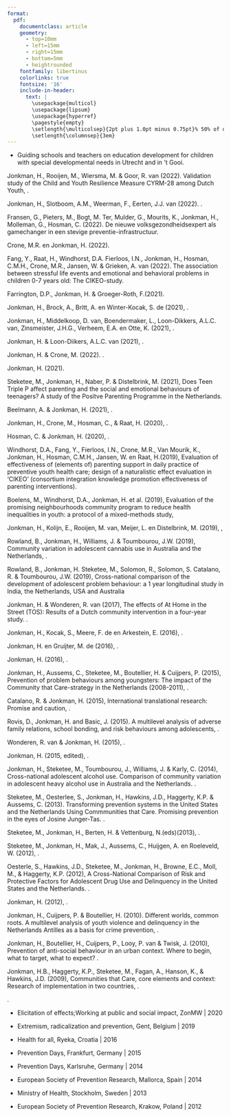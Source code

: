 ```yaml
---
format: 
  pdf: 
    documentclass: article
    geometry:
      - top=10mm
      - left=15mm
      - right=15mm
      - bottom=5mm
      - heightrounded
    fontfamily: libertinus
    colorlinks: true
    fontsize: '16'
    include-in-header: 
      text: |
        \usepackage{multicol}
        \usepackage{lipsum}
        \usepackage{hyperref}
        \pagestyle{empty}
        \setlength{\multicolsep}{2pt plus 1.0pt minus 0.75pt}% 50% of original values
        \setlength{\columnsep}{3em}
---
```

<!-- TITLE -->
\begin{huge}\begin{center}{\bf DR. HARRIE JONKMAN}\end{center}\end{huge}

<!-- CONTACT INFO -->
\begin{center}harriejonkman@xs4all.nl ∙ \href{https://cvharrie.netlify.app/}{Portfolio} ∙ \href{https://github.com/Jonkman1}{Github} ∙ \href{https://www.linkedin.com/in/harrie-jonkman-5224091a/}{LinkedIn}
\end{center}
\vspace{15pt}

<!-- EDUCATION: 1ST BULLET -->
\begin{large}
  {\bf EDUCATION}
  \vspace{3pt}
  \hrule
  \begin{multicols}{2}
    \begin{flushleft}{\bf Harvard University EdX}\end{flushleft}
    \begin{flushright}2021 -2022\end{flushright}
  \end{multicols}
  \vspace{-0.17cm}
  \begin{multicols}{2}
    \begin{flushleft}Certificate of Harvard University EdX \end{flushleft}
  \end{multicols}
  \vspace{-0.25cm}
  \textit{Courses on R basics, visualization, probability, inference  and modeling, productivity tools, wrangling, linear regression, machine learning and capstone}
\end{large}

\vspace{0.2cm}

<!-- EDUCATION: 2ND BULLET -->
\begin{large}
  \begin{multicols}{2}
    \begin{flushleft}{\bf Faculty of Psychology and Pedagogy, Vrije University of Amsterdam, Netherlands}\end{flushleft}
    \begin{flushright}2008 - 2012\end{flushright}
  \end{multicols}
  \vspace{-0.17cm}
  \begin{multicols}{2}
    \begin{flushleft}PhD\end{flushleft}
  \end{multicols}
  \vspace{-0.25cm}
  \textit{Study into the effects of the community prevention strategy Communities  that Care in the Netherlands)}
\end{large}
\vspace{3pt}


<!-- EDUCATION: 3th BULLET -->
\begin{large}
  \begin{multicols}{2}
    \begin{flushleft}{\bf NVO/Organisation of Pedagogy and Educational Studies, Netherlands}\end{flushleft}
    \begin{flushright}2001 - 2003\end{flushright}
  \end{multicols}
  \vspace{-0.17cm}
  \begin{multicols}{2}
    \begin{flushleft}MSc\end{flushleft}
  \end{multicols}
  \vspace{-0.25cm}
  \textit{General and Specialised Orthopedagogy)}
\end{large}
\vspace{3pt}

<!-- EDUCATION: 4th BULLET -->
\begin{large}
  \begin{multicols}{2}
    \begin{flushleft}{\bf University of Grongingen, Netherlands}\end{flushleft}
    \begin{flushright}1979 - 1984\end{flushright}
  \end{multicols}
  \vspace{-0.17cm}
  \begin{multicols}{2}
    \begin{flushleft}Drs, equivalent to MA\end{flushleft}
  \end{multicols}
  \vspace{-0.25cm}
  \textit{Pedagogy and Criminology)}
\end{large}
\vspace{3pt}

<!-- EDUCATION: 5th BULLET -->
\begin{large}
  \begin{multicols}{2}
    \begin{flushleft}{\bf University of Utrecht, Netherlands}\end{flushleft}
    \begin{flushright}1977 - 1979\end{flushright}
  \end{multicols}
  \vspace{-0.17cm}
  \begin{multicols}{2}
    \begin{flushleft}Bachelor\end{flushleft}
  \end{multicols}
  \vspace{-0.25cm}
  \textit{Sociology)}
\end{large}
\vspace{3pt}

<!-- SKILLS -->
\begin{large}{\bf SKILLS}
  \vspace{3pt}
  \hrule
\end{large}
\vspace{-0.16cm}
\begin{large}
\emph{Languages and Tools} - R, Stan/WinBUGS, MLWin, Stata, Bash, Git, Github Actions, Quarto   
\emph{Selected Coursework} - visualization, probability, inference  and modeling, productivity tools, wrangling, linear regression, multilevel analysis, Bayesian statistics, machine learning
\end{large}

<!-- Positions : -->

\begin{large}{\bf POSITIONS}
  \vspace{3pt}
  \hrule
  \begin{large}
  \begin{multicols}{2}
    \begin{flushleft}{\bf \href{https://www.uva.nl/}{University of Amsterdam}}\end{flushleft}
    \begin{flushright}2023\end{flushright}
  \end{multicols}
  \vspace{-0.17cm}
  \begin{multicols}{2}
    \begin{flushleft}\textit{Senior Researcher}\end{flushleft}
    \begin{flushright}Amsterdam\end{flushright}\end
  {multicols}
\end{large}
\vspace{-0.16cm}
*Guiding students in writing their masterthesis on Forensic Orthopedagogy at Graduate School of Child Development and Education

\vspace{7pt}


  \begin{large}
  \begin{multicols}{2}
    \begin{flushleft}{\bf \href{https://www.verwey-jonker.nl/}{Verwey-Jonker Institute}}\end{flushleft}
    \begin{flushright}2008-2022\end{flushright}
  \end{multicols}
  \vspace{-0.17cm}
  \begin{multicols}{2}
    \begin{flushleft}\textit{Senior Researcher}\end{flushleft}
    \begin{flushright}Utrecht\end{flushright}\end
  {multicols}
\end{large}
\vspace{-0.16cm}
* Conducting experiments and evaluations of social programs, longitudinal studies, and international comparative studies on youth.

\vspace{7pt}


\begin{large}
  \begin{multicols}{2}
    \begin{flushleft}{\bf \href{https://www.nji.nl/}{Netherlands Youth Institute}}\end{flushleft}
    \begin{flushright}1999-2007\end{flushright}
  \end{multicols}
  \vspace{-0.17cm}
  \begin{multicols}{2}
    \begin{flushleft}\textit{Senior Researcher}\end{flushleft}
    \begin{flushright}Utrecht\end{flushright}\end
  {multicols}
\end{large}
\vspace{-0.16cm}
* Implementing and guiding youth projects and programs in dozens cities, communities and schools in Netherlands, and other countries.


\vspace{7pt}


\begin{large}
  \begin{multicols}{2}
    \begin{flushleft}{\bf \href{https://www.harriejonkman.nl}{Independent}}\end{flushleft}
    \begin{flushright}2000-2003\end{flushright}
  \end{multicols}
  \vspace{-0.17cm}
  \begin{multicols}{2}
    \begin{flushleft}\textit{Clinical Researcher anti-social youngsters}\end{flushleft}
    \begin{flushright}Amsterdam\end{flushright}\end
  {multicols}
\end{large}
\vspace{-0.16cm}
* Conducting reports for juvenile courts.

\vspace{7pt}


\begin{large}
  \begin{multicols}{2}
    \begin{flushleft}{\bf \href{https://www.4en5mei.nl/}{Nationaal Comité 4 en 5 mei}}\end{flushleft}
    \begin{flushright}1991-1998\end{flushright}
  \end{multicols}
  \vspace{-0.17cm}
  \begin{multicols}{2}
    \begin{flushleft}\textit{Educationalist in area of Childrens Rights, War and Peace}\end{flushleft}
    \begin{flushright}Amsterdam\end{flushright}\end
  {multicols}
\end{large}
\vspace{-0.16cm}
* Developing, guiding and funding youth projects and programs for schools, musea and youth organisations on second world war, wars and human rights.


\vspace{7pt}


\begin{large}
  \begin{multicols}{2}
    \begin{flushleft}{\bf \href{https://gsf.nl/}{Gooise Scholen Federatie}}\end{flushleft}
    \begin{flushright}1986-1990\end{flushright}
  \end{multicols}
  \vspace{-0.17cm}
  \begin{multicols}{2}
    \begin{flushleft}\textit{Educationalist in Special Education}\end{flushleft}
    \begin{flushright}Utrecht and 't Gooi\end{flushright}\end
  {multicols}
\end{large}
\vspace{-0.16cm}
* Guiding schools and teachers on education development for children with special developmental needs in Utrecht and in 't Gooi.  


\vspace{7pt}


\begin{large}
  \begin{multicols}{2}
    \begin{flushleft}{\bf \href{https://www.rug.nl/rechten/organisatie/vakgroepen/straf-cri/onderwijs}{Universiteit van Groningen, vakgroep Criminologie}}\end{flushleft}
    \begin{flushright}1981-1984\end{flushright}
  \end{multicols}
  \vspace{-0.17cm}
  \begin{multicols}{2}
    \begin{flushleft}\textit{Researcher}\end{flushleft}
    \begin{flushright}Utrecht\end{flushright}\end
  {multicols}
\end{large}
\vspace{-0.16cm}
* Conducting research on development of criminal and anti-behaviour in the contexts of family, school and friends and their societal perspective.


\vspace{7pt}


\begin{large}{\bf OTHER POSITIONS}
  \vspace{3pt}
  \hrule

  \begin{multicols}{2}
    \begin{flushleft}{\bf \href{https://stwt.nl/}{Stichting Westelijke Tuinsteden, Public Education Amsterdam}}\end{flushleft}
    \begin{flushright}2012-2020\end{flushright}
  \end{multicols}
  \vspace{-0.17cm}

  \begin{multicols}{2}
    \begin{flushleft}\textit{Vice chair Steering Committee}\end{flushleft}
    \begin{flushright}Utrecht\end{flushright}\end
  {multicols}
\end{large}
\vspace{-0.16cm}
*Vice chair of the Steering Committee of the Stichting Openbaar Basisonderwijs Westelijke Tuinsteden, for 16 schools of primary public education in Amsterdam.


\vspace{7pt}


\begin{large}
  \begin{multicols}{2}
    \begin{flushleft}{\bf \href{https://www.nji.nl/}{Stichting Orion, Special Education Amsterdam}}\end{flushleft}
    \begin{flushright}2004-2012\end{flushright}
  \end{multicols}
  \vspace{-0.17cm}
  \begin{multicols}{2}
    \begin{flushleft}\textit{Member Steering Committe}\end{flushleft}
    \begin{flushright}Utrecht\end{flushright}\end
  {multicols}
\end{large}
\vspace{-0.16cm}
*Member of Steering Committee of Stichting Orion, for 9 schools of primary and secondary special education. We build up this public school organisation for children with special developmental problems in Amsterdam.


\vspace{7pt}


  \begin{multicols}{2}
    \begin{flushleft}{\bf \href{https://www.harriejonkman.nl}{Independent}}\end{flushleft}
    \begin{flushright}2000-2003\end{flushright}
  \end{multicols}
  \vspace{-0.17cm}
  \begin{multicols}{2}
    \begin{flushleft}\textit{Clinical Researcher anti-social youngsters}\end{flushleft}
    \begin{flushright}Amsterdam\end{flushright}\end
  {multicols}
\vspace{-0.16cm}
* Conducting reports for juvenile courts

\vspace{7pt}


  \begin{multicols}{2}
    \begin{flushleft}{\bf \href{https://www.4en5mei.nl/}{Nationaal Comité 4 en 5 mei}}\end{flushleft}
    \begin{flushright}1991-1998\end{flushright}
  \end{multicols}
  \vspace{-0.17cm}
  \begin{multicols}{2}
    \begin{flushleft}\textit{Educationalist in area of Childrens Rights, War and Peace}\end{flushleft}
    \begin{flushright}Amsterdam\end{flushright}\end
  {multicols}
\vspace{-0.16cm}
* Developing, guiding and funding youth projects and programs for schools, musea and youth organisations on second world war, wars and human rights


\vspace{7pt}



  \begin{multicols}{2}
    \begin{flushleft}{\bf \href{https://gsf.nl/}{Gooise Scholen Federatie}}\end{flushleft}
    \begin{flushright}1986-1990\end{flushright}
  \end{multicols}
  \vspace{-0.17cm}
  \begin{multicols}{2}
    \begin{flushleft}\textit{Educationalist in Special Education}\end{flushleft}
    \begin{flushright}Utrecht and 't Gooi\end{flushright}\end
  {multicols}
\end{large}
\vspace{-0.16cm}
* Guiding schools and teachers on education development for children with special developmental needs in Utrecht and in 't Gooi.  


<!-- RESEARCH GRANTS AND AWARDS :  -->
\begin{large}{\bf RESEARCH GRANTS AND AWARDS}
  \vspace{3pt}
  \hrule
  \begin{multicols}{2}
    \begin{flushleft}{\bf \href{https://www.nro.nl/}{NWO/NRO}}\end{flushleft}
    \begin{flushright}03/2021 – 8/2021\end{flushright}
  \end{multicols}
  \vspace{-0.17cm}
  \begin{multicols}{2}
    \begin{flushleft}\textit{Principal Investigator Knowledge synthese Education-Youth(care)}\end
    {flushleft}\begin{flushright}€ 81.022.,- \end
    {flushright}
  \end{multicols}


\vspace{7pt}


\begin{multicols}{2}
    \begin{flushleft}{\bf \href{https://www.zonmw.nl/nl/}{ZonMW Medical and Health Research Council}}\end{flushleft}
    \begin{flushright}10/2019 – 4/2021\end{flushright}
  \end{multicols}
  \vspace{-0.17cm}
  \begin{multicols}{2}
    \begin{flushleft}\textit{Principal Investigator Working on the future of Youth care}\end
    {flushleft}\begin{flushright}€ 149.440,- \end
    {flushright}
  \end{multicols}

\vspace{7pt}


\begin{multicols}{2}
    \begin{flushleft}{\bf \href{https://www.nro.nl/}{NRO}}\end{flushleft}
    \begin{flushright}10/2018-9/2021\end{flushright}
  \end{multicols}
  \vspace{-0.17cm}
  \begin{multicols}{2}
    \begin{flushleft}\textit{Principal Investigator IRON; Development of Identity, Radicalization and Education}\end
    {flushleft}
    \begin{flushright}€ 435.519,-  \end
    {flushright}
  \end{multicols}

\vspace{7pt}


\begin{multicols}{2}
    \begin{flushleft}{\bf \href{https://www.deverrebergen.nl/}{Stichting De Verre Bergen}}\end{flushleft}
    \begin{flushright}1/2014–12/2018\end{flushright}
  \end{multicols}
  \vspace{-0.17cm}
  \begin{multicols}{2}
    \begin{flushleft}\textit{Principal Investigator Peuter College, Effect of a preschool program in an urban context}\end
    {flushleft}
    \begin{flushright}€291.950,-  \end
    {flushright}
  \end{multicols}

\vspace{7pt}


\begin{multicols}{2}
    \begin{flushleft}{\bf \href{https://www.dnb.com/business-directory/company-profiles.ministerie_van_onderwijs_wetenschap_cultuur__sport.0725f84f9bab30462628b87a4d92c3de.html}{Ministry of Education Curacao, Netherlands Antilles}}\end{flushleft}
    \begin{flushright}1/2004–12/2006\end{flushright}
  \end{multicols}
  \vspace{-0.17cm}
  \begin{multicols}{2}
    \begin{flushleft}\textit{Principal Investigator Communities that Care in the Antilles}\end
    {flushleft}
    \begin{flushright}€350.000,-  \end
    {flushright}
  \end{multicols}

\vspace{7pt}


\begin{multicols}{2}
    \begin{flushleft}{\bf \href{https://www.rijksoverheid.nl/ministeries/ministerie-van-justitie-en-veiligheid}{Ministry of Justice/VWS of the Netherlands}}\end{flushleft}
    \begin{flushright}1/2000–12/2006\end{flushright}
  \end{multicols}
  \vspace{-0.17cm}
  \begin{multicols}{2}
    \begin{flushleft}\textit{Principal Investigator Communities that Care in the Netherlands}\end
    {flushleft}
    \begin{flushright}€600.000,-  \end
    {flushright}
  \end{multicols}

\vspace{7pt}


\begin{multicols}{2}
    \begin{flushleft}{\bf \href{https://regieorgaan-sia.nl/}{Regieorgaan-SIA}}\end{flushleft}
    \begin{flushright}9/2017–9/2021\end{flushright}
  \end{multicols}
  \vspace{-0.17cm}
  \begin{multicols}{2}
    \begin{flushleft}\textit{Project Leader Support vulnerable youth (16-20 years) on their way to adulthood}\end
    {flushleft}
    \begin{flushright}€700.000,-  \end
    {flushright}
  \end{multicols}

\vspace{7pt}


\begin{multicols}{2}
    \begin{flushleft}{\bf \href{https://www.zonmw.nl/nl/}{ZonMW Medical and Health Research Council}}\end{flushleft}
    \begin{flushright}8/2016– 8/2019\end{flushright}
  \end{multicols}
  \vspace{-0.17cm}
  \begin{multicols}{2}
    \begin{flushleft}\textit{Project Leader CIKEO-project. Effective elements of preventive interventions for parents}\end
    {flushleft}
    \begin{flushright}€700.000,-  \end
    {flushright}
  \end{multicols}

\vspace{7pt}


\begin{multicols}{2}
    \begin{flushleft}{\bf \href{https://www.deverrebergen.nl/}{De Verre Bergen}}\end{flushleft}
    \begin{flushright}1/2011–12/2015\end{flushright}
  \end{multicols}
  \vspace{-0.17cm}
  \begin{multicols}{2}
    \begin{flushleft}\textit{Project Leader Vakmanstad, Effects of a school intervention}\end
    {flushleft}
    \begin{flushright}€264.175,-  \end
    {flushright}
  \end{multicols}

\vspace{7pt}


\begin{multicols}{2}
    \begin{flushleft}{\bf \href{https://english.rvo.nl/subsidies-programmes/horizon-europe-research-and-innovation#}{European Commission}}\end{flushleft}
    \begin{flushright}1/2010–12/2013\end{flushright}
  \end{multicols}
  \vspace{-0.17cm}
  \begin{multicols}{2}
    \begin{flushleft}\textit{Project Leader Effective environmental strategies for the prevention of adolescent alcohol abuse in Europe}\end
    {flushleft}
    \begin{flushright}€2.025.953,-  \end
    {flushright}
  \end{multicols}

\vspace{7pt}


\begin{multicols}{2}
    \begin{flushleft}{\bf \href{https://www.zonmw.nl/nl/}{ZonMW Medical and Health Research Council}}\end{flushleft}
    \begin{flushright}1/2010–12/2014\end{flushright}
  \end{multicols}
  \vspace{-0.17cm}
  \begin{multicols}{2}
    \begin{flushleft}\textit{Project Leader Effectiveness study ‘Thuis op Straat’ (Home on the street)}\end
    {flushleft}
    \begin{flushright}€350.000,-  \end
    {flushright}
  \end{multicols}

\vspace{7pt}


\begin{multicols}{2}
    \begin{flushleft}{\bf \href{https://www.zonmw.nl/nl/}{ZonMW Medical and Health Research Council}}\end{flushleft}
    \begin{flushright}1/2010–12/2014\end{flushright}
  \end{multicols}
  \vspace{-0.17cm}
  \begin{multicols}{2}
    \begin{flushleft}\textit{Community Prevention System Change: a binational study US-the Netherlands}\end
    {flushleft}
    \begin{flushright}€100.000,-   \end
    {flushright}
  \end{multicols}

\vspace{7pt}


\begin{multicols}{2}
    \begin{flushleft}{\bf \href{https://www.zonmw.nl/nl/}{ZonMW Medical and Health Research Council}}\end{flushleft}
    \begin{flushright}1/2010–12/2014\end{flushright}
  \end{multicols}
  \vspace{-0.17cm}
  \begin{multicols}{2}
    \begin{flushleft}\textit{Communities that Care: Effectiveness of a community prevention strategy in the Netherlands}\end
    {flushleft}
    \begin{flushright}€850.000,-  \end
    {flushright}
  \end{multicols}

\vspace{7pt}



\begin{multicols}{2}
    \begin{flushleft}{\bf \href{https://nida.nih.gov/}{National Institute on Drug Abuse}}\end{flushleft}
    \begin{flushright}4/2015–6/2015\end{flushright}
  \end{multicols}
  \vspace{-0.17cm}
  \begin{multicols}{2}
    \begin{flushleft}\textit{ Scholarship award as 'Distinguished Researcher'}
    \end{flushleft}
  \end{multicols}
\end{large}

\vspace{7pt}

<!--  PuBLICATIONS: -->
\begin{large}
  {\bf PUBLICATIONS SELECTION}
  \vspace{3pt}
  \hrule
\end{large}


Jonkman, H., Rooijen, M., Wiersma, M. & Goor, R. van (2022). Validation study of the Child and Youth Resilience Measure CYRM-28 among Dutch Youth, \emph{Frontiers in Psychiatry, see: https://www.frontiersin.org/articles/10.3389/fpsyt.2022.637760/full}. 

\vspace{3pt}
  
Jonkman, H., Slotboom, A.M., Weerman, F., Eerten, J.J. van (2022). 
\emph{Onderwijs, identiteitsontwikkeling bij jongeren en hun omgang met idealen. Een studie naar het ontstaan van radicalisering in de vroege adolescentie en de rol van onderwijs hierin. Utrecht: Verwey-Jonker Instituut}.

\vspace{3pt}
  
Fransen, G., Pieters, M., Bogt, M. Ter, Mulder, G., Mourits, K., Jonkman, H., Molleman, G., Hosman, C. (2022). De nieuwe volksgezondheidsexpert als gamechanger in een stevige preventie-infrastructuur. 
\emph{TSG Tijdschr Gezondheidswet, 100 (Suppl 3): S129-S133, see: https://doi.org/10.1007/s12508-022-00363-w}

\vspace{3pt}
  
Crone, M.R. en Jonkman, H. (2022). 
\emph{Programma’s, praktijk en professionals. Werkzame elementen in preventieve opvoedinterventies. Utrecht: Verwey-Jonker Instituut}

\vspace{3pt}
  
Fang, Y., Raat, H., Windhorst, D.A. Fierloos, I.N., Jonkman, H., Hosman, C.M.H., Crone, M.R., Jansen, W. & 
Grieken, A. van (2022). The association between stressful life events and emotional and behavioral problems in children 0-7 years old: The CIKEO-study. 
\emph{International Journal of Environment Research and Public Health, 
19, 1650, see: https://doi.org/10.3390/ijerph19031650}

\vspace{3pt}
  
Farrington, D.P., Jonkman, H. & Groeger-Roth, F.(2021). \emph{Delinquency and Substance Use in Europe: Understanding Risk and Protective Factors. New York: Springer, see: https://link.springer.com/book/10.1007/978-3-030-58442-9}

\vspace{3pt}
  
Jonkman, H., Brock, A., Britt, A. en Winter-Kocak, S. de (2021), 
\emph{Kennis versterken over de verbinding tussen onderwijs en jeugdhulp. Naar een nieuwe onderzoeksprogrammering. Utrecht: NRO/ ZonMw/Verwey-Jonker Instituut}.

\vspace{3pt}

Jonkman, H., Middelkoop, D. van, Boendermaker, L., Loon-Dikkers, A.L.C. van, Zinsmeister, J.H.G., Verheem, 
E.A. en Otte, K. (2021), 
\emph{Werken aan de toekomst van JeugdzorgPlus. Samenvattend rapport. Utecht: Verwey-Jonker Instituut}.

\vspace{3pt}

Jonkman, H. & Loon-Diikers, A.L.C. van (2021), 
\emph{Werken aan de toekomst van JeugdzorgPlus. Het bredere arbeidsperspectief. Utrecht: Verwey-Jonker Instituut}. 

\vspace{3pt}

Jonkman, H. & Crone, M. (2022). 
\emph{Programma’s, praktijk en professionals. Werkzame elementen in preventieve opvoedinterventies. Utrecht: Verwey-Jonker Instituut}.

\vspace{3pt}

Jonkman, H. (2021). 
\emph{Terugschrijven. Over kennis, ontwikkeling en democratie. Amsterdam, see: http://www.harriejonkman.nl}

\vspace{3pt}

Steketee, M., Jonkman, H., Naber, P. & Distelbrink, M. (2021), Does Teen Triple P affect parenting and the social and emotional behaviours of teenagers? A study of the Positve Parenting Programme in the Netherlands. 
\emph{Behaviour Change, First View, p.1-14, see doi: https://doi.org/10.1017/ bec.2021.2}

\vspace{3pt}

Beelmann, A. & Jonkman, H. (2021),
\emph{Preventie van radicalisering en extremisme. Een kennisbestand voor het Hoger Onderwijs. Utrecht: Verwey-Jonker Instituut}.

\vspace{3pt}

Jonkman, H., Crone, M., Hosman, C., & Raat, H. (2020), 
\emph{Overzicht, samenvatting en conclusies. Werkzame elementen in preventieve opvoedinterventies. Utrecht: Verwey-Jonker Instituut}.

\vspace{3pt}

Hosman, C. & Jonkman, H. (2020), 
\emph{Werken aan publieke en maatschappelijke impact. Werkzame elementen in preventieve opvoedinterventies. Utrecht: Verwey-Jonker Instituut}.

\vspace{3pt}

Windhorst, D.A., Fang, Y., Fierloos, I.N., Crone, M.R., Van Mourik, K., Jonkman, H., Hosman, C.M.H., Jansen, 
W. en Raat, H.(2019), Evaluation of effectiveness of (elements of) parenting support in daily practice of preventive youth health care; design of a naturalistic effect evaluation in ‘CIKEO’ (consortium integration knowledge promotion effectiveness of parenting interventions). \emph{BMC Public Health 19, 1462, see: doi:10.1186/s12889-019-7785-y}

\vspace{3pt}

Boelens, M., Windhorst, D.A., Jonkman, H. et al. (2019), Evaluation of the promising neighbourhoods community program to reduce health inequalities in youth: a protocol of a mixed-methods study, 
\emph{BMC Public Health 19, 555, see: doi:10.1186/s12889-019-6901-3}

\vspace{3pt}

Jonkman, H., Kolijn, E., Rooijen, M. van, Meijer, L. en Distelbrink, M. (2019), 
\emph{Investeren in de Toekomst. De effecten van het Peutercollege (2013-2018). Utrecht: Verwey-Jonker Instituut}, 

\vspace{3pt}

Rowland, B., Jonkman, H., Williams, J. & Toumbourou, J.W. (2019), Community variation in adolescent cannabis use in Australia and the Netherlands,
\emph{Addictive Behaviors, 9, 204-209}.

\vspace{3pt}

Rowland, B., Jonkman, H. Steketee, M., Solomon, R., Solomon, S. Catalano, R. & Toumbourou, J.W. (2019), 
Cross-national comparison of the development of adolescent problem behaviour: a 1 year longitudinal study in India, the Netherlands, USA and Australia 
\emph{Prevention Science, see: https://doi.org/10.1007/s11121-019-01007-3}

\vspace{3pt}

Jonkman, H. & Wonderen, R. van (2017), The effects of At Home in the Street (TOS): Results of a Dutch community intervention in a four-year study. 
\emph{Jounal of Children’s Services. Vol. 12, Issue: 1, pp 32-46, see: htpps://doi.org/10.1108/JCS-03-2017-0005}.

\vspace{3pt}

Jonkman, H., Kocak, S., Meere, F. de en Arkestein, E. (2016),
\emph{Over vrijheid onderhouden. Evaluatie BZK subsidie Nationaal Comitë 4 en 5 mei. Utrecht: Verwey-Jonker Instituut}. 

\vspace{3pt}

Jonkman, H. en Gruijter, M. de (2016),
\emph{Onderzoek Rotterdam Vakmanstad 2012-2015. Utrecht: De Verre Bergen/Verwey-Jonker Instituut}.

\vspace{3pt}

Jonkman, H. (2016), 
\emph{Ogen blikken op boeken. Over kennis en ontwikkeling in 2015. Amsterdam}. 

\vspace{3pt}

Jonkman, H., Aussems, C., Steketee, M., Boutellier, H. & Cuijpers, P. (2015), Prevention of problem behaviours among youngsters: The impact of the Community that Care-strategy in the Netherlands (2008-2011),
\emph{International Journal of Developmental Studies, 9, 37-52}.

\vspace{3pt}

Catalano, R. & Jonkman, H. (2015), International translational research: Promise and caution,
\emph{Guest editorial in: International Journal of Developmental Studies, 9, 1-4}.

\vspace{3pt}

Rovis, D., Jonkman, H. and Basic, J. (2015). A multilevel analysis of adverse family relations, school bonding, and risk behaviours among adolescents, 
\emph{Journal of Child and Family Studies, see: DOI: 10.1007/s10826-015-0223-6}. 

\vspace{3pt}

Wonderen, R. van & Jonkman, H. (2015), 
\emph{De effecten van Thuis Op Straat. Resultaten van een vierjarige studie.Utrecht: Verwey-Jonker Instituut}.

\vspace{3pt}

Jonkman, H. (2015, edited), 
\emph{Prävention seelischer,emotionaler und verhaltensbezogener Störungen bei jungen Menschen: Fortschritte und Möglichkeiten. Edited version DPT-I, Hannover, Germany}. 

\vspace{3pt}

Jonkman, H., Steketee, M., Toumbourou, J., Williams, J. & Karly, C. (2014), Cross-national adolescent alcohol use. Comparison of community variation in adolescent heavy alcohol use in Australia and the Netherlands. 
\emph{Health Promotion International,29(1): 109-117}.

\vspace{3pt}

Steketee, M., Oesterlee, S., Jonkman, H., Hawkins, J.D., Haggerty, K.P. & Aussems, C. (2013). Transforming prevention systems in the United States and the Netherlands Using Commmunities that Care. Promising prevention in the eyes of Josine Junger-Tas. 
\emph{European Journal of Criminal Policy and Research, 19(2), 99-116}.

\vspace{3pt}

Steketee, M., Jonkman, H., Berten, H. & Vettenburg, N.(eds)(2013), 
\emph{Alcohol Use Among Adolescents in Europe’. Environmental Research and Preventive Actions. Utrecht: Verwey-Jonker Institute}. 

\vspace{3pt}

Steketee, M., Jonkman, H., Mak, J., Aussems, C., Huijgen, A. en Roeleveld, W. (2012), 
\emph{Communities Thtat Care in Nederlandse steden. Resultaten van een vierjarige experimentele studie. Utrecht: Verwey-Jonker Instituut}.

\vspace{3pt}

Oesterle, S., Hawkins, J.D., Steketee, M., Jonkman, H., Browne, E.C., Moll, M., & Haggerty, K.P. (2012), A Cross-National Comparison of Risk and Protective Factors for Adolescent Drug Use and Delinquency in the United States and the Netherlands. 
\emph{Journal of Drug Issues, vol. 42, p. 337-357}. 

\vspace{3pt}

Jonkman, H. (2012), 
\emph{Some years of Communities that Care. Learning from a social experiment, Vrije University Amsterdam/Seattle}. 

\vspace{3pt}

Jonkman, H., Cuijpers, P. & Boutellier, H. (2010). Different worlds, common roots. A multilevel analysis of youth violence and delinquency in the Netherlands Antilles as a basis for crime prevention, 
\emph{Wellbeing and social policy, 6(2), 2010, 25-45}. 

\vspace{3pt}

Jonkman, H., Boutellier, H., Cuijpers, P., Looy, P. van & Twisk, J. (2010), Prevention of anti-social behaviour in an urban context. Where to begin, what to target, what to expect? 
\emph{Crime Prevention and Community Safety, 
13(2), 102-118}. 

\vspace{3pt}

Jonkman, H.B., Haggerty, K.P., Steketee, M., Fagan, A., Hanson, K., & Hawkins, J.D. (2009), Communities that Care, core elements and context: Research of implementation in two countries, 
\emph{Social Development Issues, 30(3), 42-57}. 



<!--  Additional: -->
\begin{large}
  {\bf ADDITIONAL}
  \vspace{3pt}
  \hrule
\end{large}


\emph{Harrie's Hoekje, my blog on developments in modern data analysis, see https://harrieshoekje.netlify.app/}.

\emph{NSC-R Workshops, I developed a blog for weekly data analysis blog on data science using R, Netherlands Centre for the Study on Crime and Law Enforcement, see https://nscrweb.netlify.app/blog.html} 


<!--  Presentations: -->
\begin{large}
  {\bf PRESENTATIONS SELECTION}
  \vspace{3pt}
  \hrule
\end{large}
- Elicitation of effects;Working at public and social impact, ZonMW | 2020 

- Extremism, radicalization and prevention, Gent, Belgium | 2019

- Health for all, Ryeka, Croatia | 2016

- Prevention Days, Frankfurt, Germany | 2015

- Prevention Days, Karlsruhe, Germany | 2014

- European Society of Prevention Research, Mallorca, Spain | 2014

- Ministry of Health, Stockholm, Sweden | 2013

- European Society of Prevention Research, Krakow, Poland | 2012

